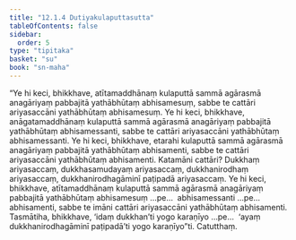 ```yaml
---
title: "12.1.4 Dutiyakulaputtasutta"
tableOfContents: false
sidebar:
  order: 5
type: "tipitaka"
basket: "su"
book: "sn-maha"
---
```



<DynamicBreadcrumb />

<Division number="1074" book="sn-maha">

<Paragraph number="2176" book="sn-maha">
“Ye hi keci, bhikkhave, atītamaddhānaṃ kulaputtā sammā agārasmā anagāriyaṃ pabbajitā yathābhūtaṃ abhisamesuṃ, sabbe te cattāri ariyasaccāni yathābhūtaṃ abhisamesuṃ. Ye hi keci, bhikkhave, anāgatamaddhānaṃ kulaputtā sammā agārasmā anagāriyaṃ pabbajitā yathābhūtaṃ abhisamessanti, sabbe te cattāri ariyasaccāni yathābhūtaṃ abhisamessanti. Ye hi keci, bhikkhave, etarahi kulaputtā sammā agārasmā anagāriyaṃ pabbajitā yathābhūtaṃ abhisamenti, sabbe te cattāri ariyasaccāni yathābhūtaṃ abhisamenti.
</Paragraph>

<Paragraph number="2177" book="sn-maha">
Katamāni cattāri? Dukkhaṃ ariyasaccaṃ, dukkhasamudayaṃ ariyasaccaṃ, dukkhanirodhaṃ ariyasaccaṃ, dukkhanirodhagāminī paṭipadā ariyasaccaṃ. Ye hi keci, bhikkhave, atītamaddhānaṃ kulaputtā sammā agārasmā anagāriyaṃ pabbajitā yathābhūtaṃ abhisamesuṃ …pe…  abhisamessanti …pe…  abhisamenti, sabbe te imāni cattāri ariyasaccāni yathābhūtaṃ abhisamenti.
</Paragraph>

<Paragraph number="2178" book="sn-maha">
Tasmātiha, bhikkhave, ‘idaṃ dukkhan’ti yogo karaṇīyo …pe…  ‘ayaṃ dukkhanirodhagāminī paṭipadā’ti yogo karaṇīyo”ti.

</Paragraph>
</Division>

<Paragraph number="2179" type="center" book="sn-maha">
Catutthaṃ.
</Paragraph>